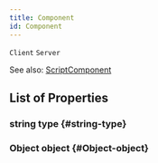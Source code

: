 ```yaml
---
title: Component
id: Component
---
```

`Client`
`Server`

See also: [ScriptComponent](ScriptComponent)

## List of Properties

### string type {#string-type}

### Object object {#Object-object}

